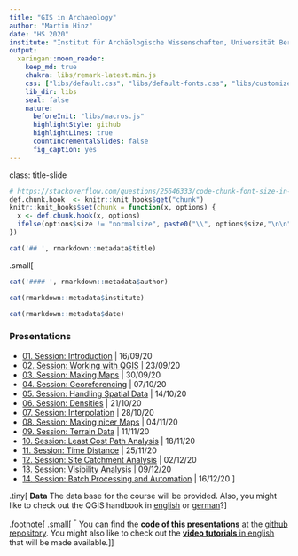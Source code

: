 ```yaml
---
title: "GIS in Archaeology"
author: "Martin Hinz"
date: "HS 2020"
institute: "Institut für Archäologische Wissenschaften, Universität Bern"
output:
  xaringan::moon_reader:
    keep_md: true
    chakra: libs/remark-latest.min.js
    css: ["libs/default.css", "libs/default-fonts.css", "libs/customize.css"]
    lib_dir: libs
    seal: false
    nature:
      beforeInit: "libs/macros.js"
      highlightStyle: github
      highlightLines: true
      countIncrementalSlides: false
      fig_caption: yes
---
```

class: title-slide
```r
# https://stackoverflow.com/questions/25646333/code-chunk-font-size-in-rmarkdown-with-knitr-and-latex
def.chunk.hook  <- knitr::knit_hooks$get("chunk")
knitr::knit_hooks$set(chunk = function(x, options) {
  x <- def.chunk.hook(x, options)
  ifelse(options$size != "normalsize", paste0("\\", options$size,"\n\n", x, "\n\n \\normalsize"), x)
})
```

```r
cat('## ', rmarkdown::metadata$title)
```
.small[
```r
cat('#### ', rmarkdown::metadata$author)
```

```r
cat(rmarkdown::metadata$institute)
```

```r
cat(rmarkdown::metadata$date)
```

### Presentations

- [01\. Session: Introduction](01) | 16/09/20
- [02\. Session: Working with QGIS](02) | 23/09/20
- [03\. Session: Making Maps](03) | 30/09/20
- [04\. Session: Georeferencing](04) | 07/10/20
- [05\. Session: Handling Spatial Data](05) | 14/10/20
- [06\. Session: Densities](06) | 21/10/20
- [07\. Session: Interpolation](07) | 28/10/20
- [08\. Session: Making nicer Maps](08) | 04/11/20
- [09\. Session: Terrain Data](09) | 11/11/20
- [10\. Session: Least Cost Path Analysis](10) | 18/11/20
- [11\. Session: Time Distance](11) | 25/11/20
- [12\. Session: Site Catchment Analysis](12) | 02/12/20
- [13\. Session: Visibility Analysis](13) | 09/12/20
- [14\. Session: Batch Processing and Automation](14) | 16/12/20
]

.tiny[
**Data**
The data base for the course will be provided. Also, you might like to check out the QGIS handbook in [english](https://docs.qgis.org/3.10/en/docs/user_manual/) or [german](https://docs.qgis.org/3.10/de/docs/user_manual/)?
]

.footnote[
.small[
<sup>\*</sup> You can find the **code of this presentations** at the [github repository](https://github.com/MartinHinz/gia_hs_2020). You might also like to check out the [**video tutorials** in english](https://tube.switch.ch/channels/62b80b1c) that will be made available.
]
]

